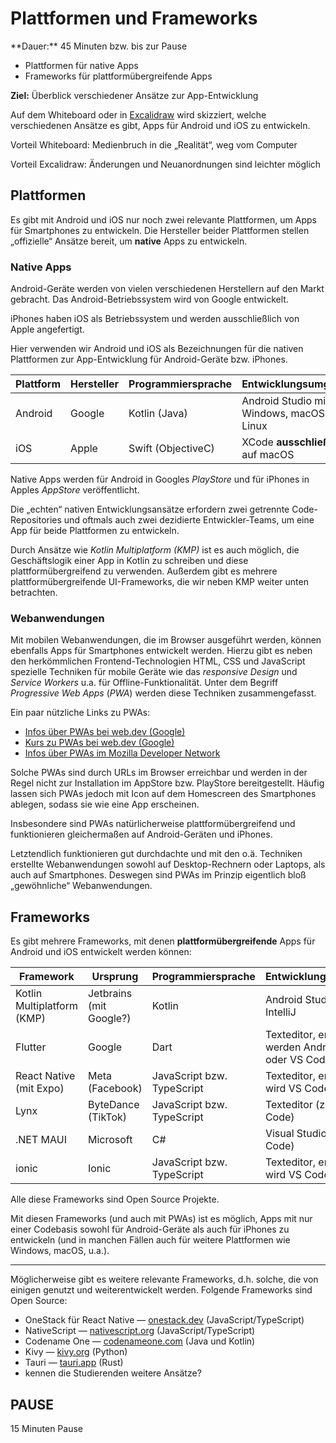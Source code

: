 
# Plattformen und Frameworks

<Callout>
  **Dauer:** 45 Minuten bzw. bis zur Pause

  - Plattformen für native Apps
  - Frameworks für plattformübergreifende Apps

  **Ziel:** Überblick verschiedener Ansätze zur App-Entwicklung
</Callout>

 Auf dem Whiteboard oder in [Excalidraw](https://excalidraw.com) 
 wird skizziert, welche verschiedenen Ansätze es gibt, Apps für Android und iOS zu entwickeln.

<Callout type="warning">
Vorteil Whiteboard: Medienbruch in die „Realität“, weg vom Computer

Vorteil Excalidraw: Änderungen und Neuanordnungen sind leichter möglich
</Callout>

## Plattformen

Es gibt mit Android und iOS nur noch zwei relevante Plattformen,
um Apps für Smartphones zu entwickeln. Die Hersteller beider
Plattformen stellen „offizielle“ Ansätze bereit, um **native**
Apps zu entwickeln.

### Native Apps

Android-Geräte werden von vielen verschiedenen Herstellern auf 
den Markt gebracht. 
Das Android-Betriebssystem wird von Google entwickelt. 

iPhones haben iOS als Betriebssystem und werden ausschließlich
von Apple angefertigt.

Hier verwenden wir Android und iOS als Bezeichnungen für 
die nativen Plattformen zur App-Entwicklung für Android-Geräte
bzw. iPhones. 

Plattform | Hersteller | Programmiersprache | Entwicklungsumgebung |
--- | --- | --- | --- |
Android | Google | Kotlin (Java) | Android Studio mit Windows, macOS oder Linux | 
iOS | Apple | Swift (ObjectiveC) | XCode **ausschließlich** (!) auf macOS | 

Native Apps werden für Android in Googles _PlayStore_ und für
iPhones in Apples _AppStore_ veröffentlicht.

<Callout type="info">
Die „echten“ nativen Entwicklungsansätze erfordern zwei getrennte Code-Repositories und oftmals auch zwei dezidierte Entwickler-Teams, um eine App für beide Plattformen zu entwickeln.

Durch Ansätze wie _Kotlin Multiplatform (KMP)_ ist es auch möglich, die Geschäftslogik einer App in Kotlin zu schreiben und diese plattformübergreifend zu verwenden. Außerdem gibt es mehrere plattformübergreifende UI-Frameworks, die wir neben KMP weiter unten betrachten.
</Callout>

### Webanwendungen

Mit mobilen Webanwendungen, die im Browser ausgeführt werden,
können ebenfalls Apps für Smartphones entwickelt werden. Hierzu
gibt es neben den herkömmlichen Frontend-Technologien HTML, CSS
und JavaScript spezielle Techniken für mobile Geräte wie 
das _responsive Design_ und _Service Workers_ u.a. für 
Offline-Funktionalität. Unter dem Begriff _Progressive Web Apps_ 
(_PWA_) werden diese Techniken zusammengefasst. 

Ein paar nützliche Links zu PWAs:

- [Infos über PWAs bei web.dev (Google)](https://web.dev/progressive-web-apps/)
- [Kurs zu PWAs bei web.dev (Google)](https://web.dev/learn/pwa/)
- [Infos über PWAs im Mozilla Developer Network](https://developer.mozilla.org/en-US/docs/Web/Progressive_web_apps)

Solche PWAs sind durch URLs im Browser erreichbar und werden
in der Regel nicht zur Installation im AppStore bzw. PlayStore 
bereitgestellt. Häufig lassen sich PWAs jedoch mit Icon auf dem 
Homescreen des Smartphones ablegen, sodass sie wie eine App 
erscheinen.

Insbesondere sind PWAs natürlicherweise plattformübergreifend und
funktionieren gleichermaßen auf Android-Geräten und iPhones.

<Callout type="info">
Letztendlich funktionieren gut durchdachte und mit den o.ä. Techniken 
erstellte Webanwendungen sowohl auf Desktop-Rechnern oder Laptops, als auch
auf Smartphones. Deswegen sind PWAs im Prinzip eigentlich bloß „gewöhnliche“ 
Webanwendungen. 
</Callout>

## Frameworks

Es gibt mehrere Frameworks, mit denen **plattformübergreifende** Apps 
für Android und iOS entwickelt werden können:

Framework | Ursprung | Programmiersprache | Entwicklungsumgebung | Webseite |
--- | --- | --- | --- | --- |
Kotlin Multiplatform (KMP) | Jetbrains (mit Google?) | Kotlin | Android Studio oder IntelliJ | [jetbrains.com/kotlin-multiplatform](https://www.jetbrains.com/kotlin-multiplatform/) |
Flutter | Google | Dart | Texteditor, empfohlen werden Android Studio oder VS Code | [flutter.dev](https://flutter.dev/) |
React Native (mit Expo) | Meta (Facebook) | JavaScript bzw. TypeScript | Texteditor, empfohlen wird VS Code | [reactnative.dev](https://reactnative.dev) |
Lynx | ByteDance (TikTok) | JavaScript bzw. TypeScript | Texteditor (z.B. VS Code) | [lynxjs.org](https://lynxjs.org) |
.NET MAUI | Microsoft | C# | Visual Studio (nicht VS Code) | [dot.net/maui](https://dot.net/maui) |
ionic | Ionic | JavaScript bzw. TypeScript | Texteditor, empfohlen wird VS Code | [ionicframework.com](https://ionicframework.com/) |

Alle diese Frameworks sind Open Source Projekte.

Mit diesen Frameworks (und auch mit PWAs) ist es möglich, Apps mit
nur einer Codebasis sowohl für Android-Geräte als auch für iPhones 
zu entwickeln (und in manchen Fällen auch für weitere Plattformen 
wie Windows, macOS, u.a.).

---

Möglicherweise gibt es weitere relevante Frameworks, d.h. solche, die von einigen genutzt und weiterentwickelt werden. Folgende Frameworks sind Open Source:

- OneStack für React Native &mdash; [onestack.dev](https://onestack.dev ) (JavaScript/TypeScript)
- NativeScript &mdash; [nativescript.org](https://nativescript.org/) (JavaScript/TypeScript)
- Codename One &mdash; [codenameone.com](https://www.codenameone.com) (Java und Kotlin)
- Kivy &mdash; [kivy.org](https://kivy.org) (Python)
- Tauri &mdash; [tauri.app](https://tauri.app) (Rust)
- kennen die Studierenden weitere Ansätze?


## PAUSE

15 Minuten Pause